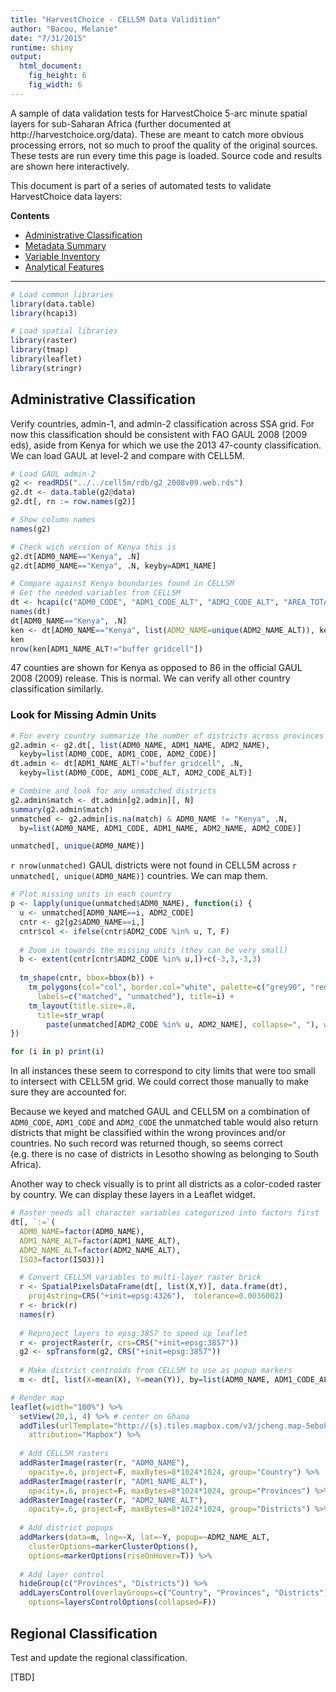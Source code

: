 ```yaml
---
title: "HarvestChoice - CELL5M Data Validition"
author: "Bacou, Melanie"
date: "7/31/2015"
runtime: shiny
output: 
  html_document: 
    fig_height: 6
    fig_width: 6
---
```


A sample of data validation tests for HarvestChoice 5-arc minute spatial layers for sub-Saharan Africa (further documented at http://harvestchoice.org/data). These are meant to catch more obvious processing errors, not so much to proof the quality of the original sources. These tests are run every time this page is loaded. Source code and results are shown here interactively.

This document is part of a series of automated tests to validate HarvestChoice data layers:

**Contents**

- [Administrative Classification](#administrative-classification)
- [Metadata Summary](viValidate.Rmd)
- [Variable Inventory](viValidate.Rmd#variable-inventory)
- [Analytical Features](toolsValidate.Rmd)

*************************************************************************************


```r
# Load common libraries
library(data.table)
library(hcapi3)
```

```r
# Load spatial libraries
library(raster)
library(tmap)
library(leaflet)
library(stringr)
```

## Administrative Classification

Verify countries, admin-1, and admin-2 classification across SSA grid. For now this classification should be consistent with FAO GAUL 2008 (2009 eds), aside from Kenya for which we use the 2013 47-county classification. We can load GAUL at level-2 and compare with CELL5M.

```r

# Load GAUL admin-2
g2 <- readRDS("../../cell5m/rdb/g2_2008v09.web.rds")
g2.dt <- data.table(g2@data)
g2.dt[, rn := row.names(g2)]

```

```r

# Show column names
names(g2)

# Check wich version of Kenya this is
g2.dt[ADM0_NAME=="Kenya", .N]
g2.dt[ADM0_NAME=="Kenya", .N, keyby=ADM1_NAME]

# Compare against Kenya boundaries found in CELL5M
# Get the needed variables from CELL5M
dt <- hcapi(c("ADM0_CODE", "ADM1_CODE_ALT", "ADM2_CODE_ALT", "AREA_TOTAL"))
names(dt)
dt[ADM0_NAME=="Kenya", .N]
ken <- dt[ADM0_NAME=="Kenya", list(ADM2_NAME=unique(ADM2_NAME_ALT)), keyby=ADM1_NAME_ALT]
ken
nrow(ken[ADM1_NAME_ALT!="buffer gridcell"])

```

47 counties are shown for Kenya as opposed to 86 in the official GAUL 2008 (2009) release. This is normal. We can verify all other country classification similarly.

### Look for Missing Admin Units

```r

# For every country summarize the number of districts across provinces in GAUL and in CELL5M, and compare. We remove all "buffer gridcells" from the CELL5M summary.
g2.admin <- g2.dt[, list(ADM0_NAME, ADM1_NAME, ADM2_NAME), 
  keyby=list(ADM0_CODE, ADM1_CODE, ADM2_CODE)]
dt.admin <- dt[ADM1_NAME_ALT!="buffer gridcell", .N, 
  keyby=list(ADM0_CODE, ADM1_CODE_ALT, ADM2_CODE_ALT)]

# Combine and look for any unmatched districts
g2.admin$match <- dt.admin[g2.admin][, N]
summary(g2.admin$match)
unmatched <- g2.admin[is.na(match) & ADM0_NAME != "Kenya", .N, 
  by=list(ADM0_NAME, ADM1_CODE, ADM1_NAME, ADM2_NAME, ADM2_CODE)]

unmatched[, unique(ADM0_NAME)]

```

`r nrow(unmatched)` GAUL districts were not found in CELL5M across `r unmatched[, unique(ADM0_NAME)]` countries. We can map them.

```r

# Plot missing units in each country
p <- lapply(unique(unmatched$ADM0_NAME), function(i) {
  u <- unmatched[ADM0_NAME==i, ADM2_CODE]
  cntr <- g2[g2$ADM0_NAME==i,]
  cntr$col <- ifelse(cntr$ADM2_CODE %in% u, T, F)
  
  # Zoom in towards the missing units (they can be very small)
  b <- extent(cntr[cntr$ADM2_CODE %in% u,])+c(-3,3,-3,3)
  
  tm_shape(cntr, bbox=bbox(b)) +
    tm_polygons(col="col", border.col="white", palette=c("grey90", "red"),
      labels=c("matched", "unmatched"), title=i) +
    tm_layout(title.size=.8,
      title=str_wrap(
        paste(unmatched[ADM2_CODE %in% u, ADM2_NAME], collapse=", "), width=30))
})

for (i in p) print(i)

```


In all instances these seem to correspond to city limits that were too small to intersect with CELL5M grid. We could correct those manually to make sure they are accounted for.

Because we keyed and matched GAUL and CELL5M on a combination of `ADM0_CODE`, `ADM1_CODE` and `ADM2_CODE` the unmatched table would also return districts that might be classified within the wrong provinces and/or countries. No such record was returned though, so seems correct (e.g. there is no case of districts in Lesotho showing as belonging to South Africa).

Another way to check visually is to print all districts as a color-coded raster by country. We can display these layers in a Leaflet widget.

```r

# Raster needs all character variables categorized into factors first
dt[, `:=`(
  ADM0_NAME=factor(ADM0_NAME),
  ADM1_NAME_ALT=factor(ADM1_NAME_ALT),
  ADM2_NAME_ALT=factor(ADM2_NAME_ALT),
  ISO3=factor(ISO3))]

```

```r

  # Convert CELL5M variables to multi-layer raster brick
  r <- SpatialPixelsDataFrame(dt[, list(X,Y)], data.frame(dt),
    proj4string=CRS("+init=epsg:4326"),  tolerance=0.0036002)
  r <- brick(r)
  names(r)
  
  # Reproject layers to epsg:3857 to speed up leaflet
  r <- projectRaster(r, crs=CRS("+init=epsg:3857"))
  g2 <- spTransform(g2, CRS("+init=epsg:3857"))
  
  # Make district centroids from CELL5M to use as popup markers
  m <- dt[, list(X=mean(X), Y=mean(Y)), by=list(ADM0_NAME, ADM1_CODE_ALT, ADM2_NAME_ALT)]

```

```r
  
# Render map
leaflet(width="100%") %>%
  setView(20,1, 4) %>% # center on Ghana
  addTiles(urlTemplate="http://{s}.tiles.mapbox.com/v3/jcheng.map-5ebohr46/{z}/{x}/{y}.png",
    attribution="Mapbox") %>%
  
  # Add CELL5M rasters
  addRasterImage(raster(r, "ADM0_NAME"), 
    opacity=.6, project=F, maxBytes=8*1024*1024, group="Country") %>%
  addRasterImage(raster(r, "ADM1_NAME_ALT"), 
    opacity=.6, project=F, maxBytes=8*1024*1024, group="Provinces") %>%
  addRasterImage(raster(r, "ADM2_NAME_ALT"), 
    opacity=.6, project=F, maxBytes=8*1024*1024, group="Districts") %>%
  
  # Add district popups
  addMarkers(data=m, lng=~X, lat=~Y, popup=~ADM2_NAME_ALT, 
    clusterOptions=markerClusterOptions(),
    options=markerOptions(riseOnHover=T)) %>%
  
  # Add layer control
  hideGroup(c("Provinces", "Districts")) %>%
  addLayersControl(overlayGroups=c("Country", "Provinces", "Districts"),
    options=layersControlOptions(collapsed=F))

```


## Regional Classification

Test and update the regional classification.

[TBD]



